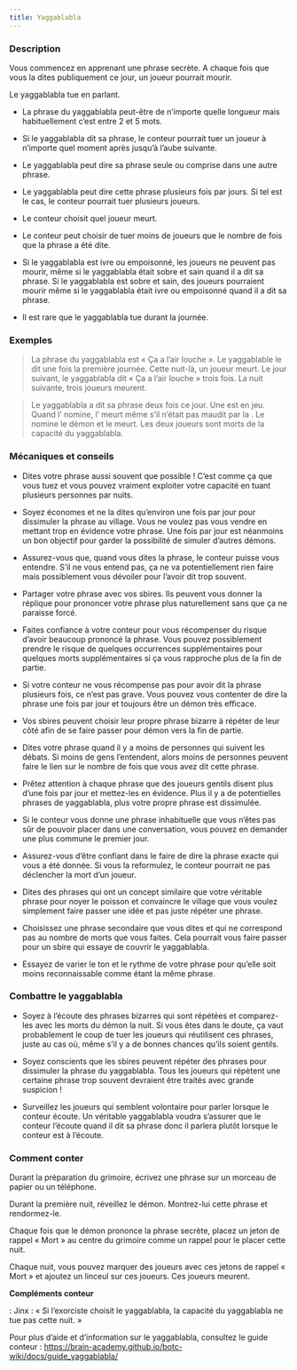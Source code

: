 ```yaml
---
title: Yaggablabla
---
```



<Role YAGGABLABLA header />

### Description

Vous commencez en apprenant une phrase secrète. A chaque fois que vous la dites publiquement ce jour, un joueur pourrait mourir.

Le yaggablabla tue en parlant.

-	La phrase du yaggablabla peut-être de n’importe quelle longueur mais habituellement c’est entre 2 et 5 mots.

-	Si le yaggablabla dit sa phrase, le conteur pourrait tuer un joueur à n’importe quel moment après jusqu’à l’aube suivante. 

-	Le yaggablabla peut dire sa phrase seule ou comprise dans une autre phrase.

-	Le yaggablabla peut dire cette phrase plusieurs fois par jours. Si tel est le cas, le conteur pourrait tuer plusieurs joueurs.

-	Le conteur choisit quel joueur meurt.

-	Le conteur peut choisir de tuer moins de joueurs que le nombre de fois que la phrase a été dite.

-	Si le yaggablabla est ivre ou empoisonné, les joueurs ne peuvent pas mourir, même si le yaggablabla était sobre et sain quand il a dit sa phrase. Si le yaggablabla est sobre et sain, des joueurs pourraient mourir même si le yaggablabla était ivre ou empoisonné quand il a dit sa phrase.

-	Il est rare que le yaggablabla tue durant la journée.

### Exemples

> La phrase du yaggablabla est « Ça a l’air louche ». Le yaggablable le dit une fois la première journée. Cette nuit-là, un joueur meurt. Le jour suivant, le yaggablabla dit « Ça a l’air louche » trois fois. La nuit suivante, trois joueurs meurent. 

> Le yaggablabla a dit sa phrase deux fois ce jour. Une <Role SORCIERE /> est en jeu. Quand l’<Role HERETIQUE /> nomine, l’<Role HERETIQUE /> meurt même s’il n’était pas maudit par la <Role SORCIERE />. Le <Role GOLEM /> nomine le démon et le <Role GOLEM /> meurt. Les deux joueurs sont morts de la capacité du yaggablabla.

### Mécaniques et conseils

-	Dites votre phrase aussi souvent que possible ! C’est comme ça que vous tuez et vous pouvez vraiment exploiter votre capacité en tuant plusieurs personnes par nuits.

-	Soyez économes et ne la dites qu’environ une fois par jour pour dissimuler la phrase au village. Vous ne voulez pas vous vendre en mettant trop en évidence votre phrase. Une fois par jour est néanmoins un bon objectif pour garder la possibilité de simuler d’autres démons.

-	Assurez-vous que, quand vous dites la phrase, le conteur puisse vous entendre. S’il ne vous entend pas, ça ne va potentiellement rien faire mais possiblement vous dévoiler pour l’avoir dit trop souvent.

-	Partager votre phrase avec vos sbires. Ils peuvent vous donner la réplique pour prononcer votre phrase plus naturellement sans que ça ne paraisse forcé.

-	Faites confiance à votre conteur pour vous récompenser du risque d’avoir beaucoup prononcé la phrase. Vous pouvez possiblement prendre le risque de quelques occurrences supplémentaires pour quelques morts supplémentaires si ça vous rapproche plus de la fin de partie.

-	Si votre conteur ne vous récompense pas pour avoir dit la phrase plusieurs fois, ce n’est pas grave. Vous pouvez vous contenter de dire la phrase une fois par jour et toujours être un démon très efficace.

-	Vos sbires peuvent choisir leur propre phrase bizarre à répéter de leur côté afin de se faire passer pour démon vers la fin de partie. 

-	Dites votre phrase quand il y a moins de personnes qui suivent les débats. Si moins de gens l’entendent, alors moins de personnes peuvent faire le lien sur le nombre de fois que vous avez dit cette phrase. 

-	Prêtez attention à chaque phrase que des joueurs gentils disent plus d’une fois par jour et mettez-les en évidence. Plus il y a de potentielles phrases de yaggablabla, plus votre propre phrase est dissimulée. 

-	Si le conteur vous donne une phrase inhabituelle que vous n’êtes pas sûr de pouvoir placer dans une conversation, vous pouvez en demander une plus commune le premier jour.

-	Assurez-vous d’être confiant dans le faire de dire la phrase exacte qui vous a été donnée. Si vous la reformulez, le conteur pourrait ne pas déclencher la mort d’un joueur.

-	Dites des phrases qui ont un concept similaire que votre véritable phrase pour noyer le poisson et convaincre le village que vous voulez simplement faire passer une idée et pas juste répéter une phrase.

-	Choisissez une phrase secondaire que vous dites et qui ne correspond pas au nombre de morts que vous faites. Cela pourrait vous faire passer pour un sbire qui essaye de couvrir le yaggablabla.

-	Essayez de varier le ton et le rythme de votre phrase pour qu’elle soit moins reconnaissable comme étant la même phrase. 

### Combattre le yaggablabla

-	Soyez à l’écoute des phrases bizarres qui sont répétées et comparez-les avec les morts du démon la nuit. Si vous êtes dans le doute, ça vaut probablement le coup de tuer les joueurs qui réutilisent ces phrases, juste au cas où, même s’il y a de bonnes chances qu’ils soient gentils. 

-	Soyez conscients que les sbires peuvent répéter des phrases pour dissimuler la phrase du yaggablabla. Tous les joueurs qui répètent une certaine phrase trop souvent devraient être traités avec grande suspicion !

-	Surveillez les joueurs qui semblent volontaire pour parler lorsque le conteur écoute. Un véritable yaggablabla voudra s’assurer que le conteur l’écoute quand il dit sa phrase donc il parlera plutôt lorsque le conteur est à l’écoute.

### Comment conter

Durant la préparation du grimoire, écrivez une phrase sur un morceau de papier ou un téléphone. 

Durant la première nuit, réveillez le démon. Montrez-lui cette phrase et rendormez-le.

Chaque fois que le démon prononce la phrase secrète, placez un jeton de rappel « Mort » au centre du grimoire comme un rappel pour le placer cette nuit.

Chaque nuit, vous pouvez marquer des joueurs avec ces jetons de rappel « Mort » et ajoutez un linceul sur ces joueurs. Ces joueurs meurent.

**Compléments conteur**

<Role EXORCISTE /> : Jinx : « Si l’exorciste choisit le yaggablabla, la capacité du yaggablabla ne tue pas cette nuit. »

Pour plus d’aide et d’information sur le yaggablabla, consultez le guide conteur : 
https://brain-academy.github.io/botc-wiki/docs/guide_yaggablabla/